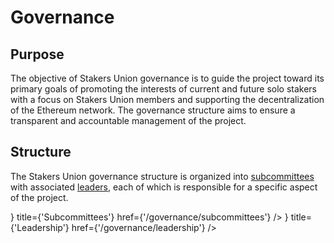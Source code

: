 
# Governance

## Purpose

The objective of Stakers Union governance is to guide the project toward its primary goals of promoting the interests of current and future solo stakers with a focus on Stakers Union members and supporting the decentralization of the Ethereum network. The governance structure aims to ensure a transparent and accountable management of the project.

## Structure

The Stakers Union governance structure is organized into [subcommittees](/governance/subcommittees) with associated [leaders](/governance/leadership), each of which is responsible for a specific aspect of the project.

<Cards>
  <Card
    icon={<FontAwesomeIcon icon={faSitemap} />}
    title={'Subcommittees'}
    href={'/governance/subcommittees'}
  />
  <Card
    icon={<FontAwesomeIcon icon={faUserTie} />}
    title={'Leadership'}
    href={'/governance/leadership'}
  />
</Cards>
